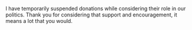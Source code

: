 I have temporarily suspended donations while considering their role in our politics. Thank you for considering that support and encouragement, it means a lot that you would.